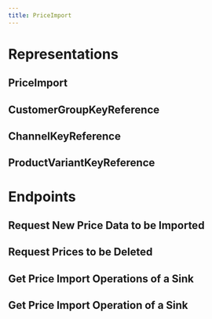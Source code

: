 ```yaml
---
title: PriceImport
---
```


# Representations

## PriceImport

<ApiType apiKey="import" type="PriceImport" />

## CustomerGroupKeyReference

<ApiType apiKey="import" type="CustomerGroupKeyReference" />

## ChannelKeyReference

<ApiType apiKey="import" type="ChannelKeyReference" />

## ProductVariantKeyReference

<ApiType apiKey="import" type="ProductVariantKeyReference" />

# Endpoints

## Request New Price Data to be Imported

<ApiEndpoint
  apiKey="import"
  resource="/{projectKey}/prices/importSinkKey={importSinkKey}"
  method="POST"
/>

## Request Prices to be Deleted

<ApiEndpoint
  apiKey="import"
  resource="/{projectKey}/prices/importSinkKey={importSinkKey}/resourceKey={resourceKey}"
  method="DELETE"
/>

## Get Price Import Operations of a Sink

<ApiEndpoint
  apiKey="import"
  resource="/{projectKey}/prices/importSinkKey={importSinkKey}/import-operations"
  method="GET"
/>

## Get Price Import Operation of a Sink

<ApiEndpoint
  apiKey="import"
  resource="/{projectKey}/prices/importSinkKey={importSinkKey}/import-operations/{id}"
  method="GET"
/>
